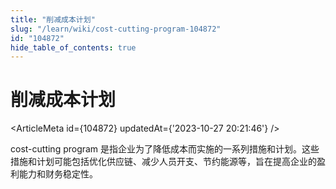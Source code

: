 ```yaml
---
title: "削减成本计划"
slug: "/learn/wiki/cost-cutting-program-104872"
id: "104872"
hide_table_of_contents: true
---
```



# 削减成本计划

<ArticleMeta id={104872} updatedAt={'2023-10-27 20:21:46'} />
<div className='border-solid border-b border-t-0 my-4 border-[var(--ifm-color-gray-300)]' />

cost-cutting program 是指企业为了降低成本而实施的一系列措施和计划。这些措施和计划可能包括优化供应链、减少人员开支、节约能源等，旨在提高企业的盈利能力和财务稳定性。
